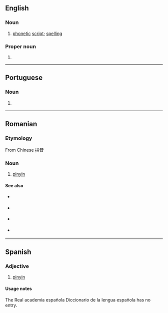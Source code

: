 {{also|Pinyin|pīnyīn}}
==English==

===Noun===
{{en-noun|pinyin}}

# [[phonetic]] [[script]]; [[spelling]] {{rfv-sense|en}}

===Proper noun===
{{en-proper noun|-}}

# {{alternative spelling of|Pinyin|lang=en}}

----

==Portuguese==

===Noun===
{{pt-noun|m|-}}

# {{l|en|Pinyin}} {{gloss|romanisation standard for Mandarin Chinese}}

----

==Romanian==

===Etymology===
From Chinese 拼音

===Noun===
{{ro-noun|n}}

# [[#English|pinyin]]

====See also====
{{top2}}
* {{l|ro|plat}} {{qualifier|1st tone}}
* {{l|ro|crescând}} {{qualifier|2nd tone}}
{{mid2}}
* {{l|ro|scăzând-crescând}} {{qualifier|3rd tone}}
* {{l|ro|scăzând}} {{qualifier|4th tone}}
{{bottom}}

----

==Spanish==
{{rfc|es|adjective or noun? not in RAE to check. to me it would be a noun with no plural form}}

===Adjective===
{{es-adj}}

# [[#English|pinyin]]

====Usage notes====
The Real academia española Diccionario de la lengua española has no entry.